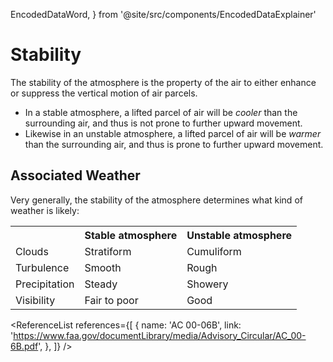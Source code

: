   EncodedDataWord,
} from '@site/src/components/EncodedDataExplainer'

# Stability

The stability of the atmosphere is the property of the air to either enhance or
suppress the vertical motion of air parcels.

- In a stable atmosphere, a lifted parcel of air will be _cooler_ than the
  surrounding air, and thus is not prone to further upward movement.
- Likewise in an unstable atmosphere, a lifted parcel of air will be _warmer_
  than the surrounding air, and thus is prone to further upward movement.

## Associated Weather

Very generally, the stability of the atmosphere determines what kind of weather
is likely:

<table>
  <tbody>
    <tr>
      <th></th>
      <th>Stable atmosphere</th>
      <th>Unstable atmosphere</th>
    </tr>
    <tr>
      <td>Clouds</td>
      <td>Stratiform</td>
      <td>Cumuliform</td>
    </tr>
    <tr>
      <td>Turbulence</td>
      <td>Smooth</td>
      <td>Rough</td>
    </tr>
    <tr>
      <td>Precipitation</td>
      <td>Steady</td>
      <td>Showery</td>
    </tr>
    <tr>
      <td>Visibility</td>
      <td>Fair to poor</td>
      <td>Good</td>
    </tr>
  </tbody>
</table>

<ReferenceList
  references={[
    {
      name: 'AC 00-06B',
      link: 'https://www.faa.gov/documentLibrary/media/Advisory_Circular/AC_00-6B.pdf',
    },
  ]}
/>
